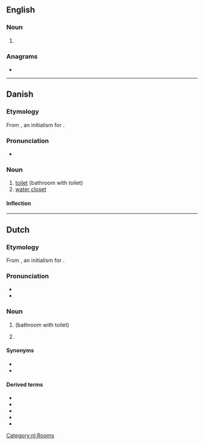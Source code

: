 {{also|WC|w/c|w.-c.}}
==English==

===Noun===
{{head|en|noun}}

# {{lb|en|proofreading}} {{initialism of|en|[[word]] [[choice]]}}

===Anagrams===
* {{anagrams|en|a=cw|C&W|CW|c/w}}

----

==Danish==

===Etymology===
From {{der|da|en|WC}}, an initialism for {{m|en|water closet}}.

===Pronunciation===
* {{IPA|da|/veːseː/|[ˈveːˀˌseːˀ]}}

===Noun===
{{da-noun|stem=wc'|et|er}}

# [[toilet]] (bathroom with toilet)
# [[water closet]]

====Inflection====
{{da-noun-infl|stem=wc'|et|er||wc's}}

----

==Dutch==

===Etymology===
From {{der|nl|en|WC}}, an initialism for {{m|en|water closet}}.

===Pronunciation===
* {{IPA|nl|/ʋeːˈseː/}}
* {{audio|nl|Nl-wc.ogg|Audio}}

===Noun===
{{nl-noun|m|-'s|wc'tje}}

# {{l|en|toilet}} (bathroom with toilet)
# {{l|en|water closet}}

====Synonyms====
* {{l|nl|plee}}
* {{l|nl|toilet}}

====Derived terms====
* {{l|nl|wc-borstel}}
* {{l|nl|wc-bril}}
* {{l|nl|wc-papier}}
* {{l|nl|wc-pot}}
* {{l|nl|wc-rol}}

[[Category:nl:Rooms]]